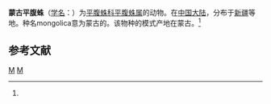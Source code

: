 {{Speciesbox
| genus = Gnaphosa
| species = mongolica
| authority = (Simon, 1895)<ref name='id14357'>{{cite web| url =http://www.bioinfo.cn/db05/BjdwSpecies.php?action=view&id=14357| title =蒙古平腹蛛| work =《中国动物物种编目数据库》| publisher =中国科学院微生物研究所| author =中国科学院动物研究所| accessdate =2009-04-28| deadurl =yes| archiveurl =https://web.archive.org/web/20160305080911/http://www.bioinfo.cn/db05/BjdwSpecies.php?action=view&id=14357| archivedate =2016-03-05}}</ref>
}}

'''蒙古平腹蛛'''（[[学名|学名]]：{{lang|la|''Gnaphosa mongolica''}}）为[[平腹蛛科|平腹蛛科]][[平腹蛛属|平腹蛛属]]的动物。在[[中国大陆|中国大陆]]，分布于[[新疆|新疆]]等地。种名mongolica意为蒙古的。该物种的模式产地在蒙古。<ref name='id14357'/>

== 参考文献 ==
{{reflist}}

{{Taxonbar|from=Q2443486}}

[[Category:平腹蛛属|M]]
[[Category:1895年描述的动物|M]]